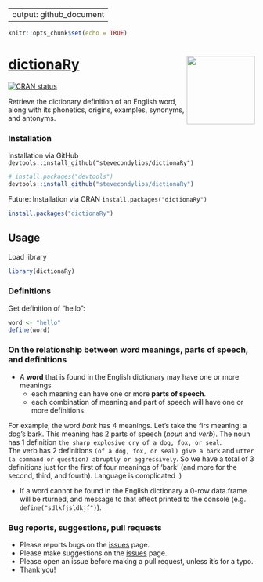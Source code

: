 
---
output: github_document
---
  
```r
knitr::opts_chunk$set(echo = TRUE)
```

# <a href='https://github.com/stevecondylios/dictionaRy'>dictionaRy <img src="man/figures/light-logo.png" align="right" height="139" /></a>



<!-- badges: start -->
[![CRAN status](https://www.r-pkg.org/badges/version/dictionaRy)](https://cran.r-project.org/package=dictionaRy)
<!-- badges: end -->

Retrieve the dictionary definition of an English 
word, along with its phonetics, origins, examples, synonyms, and antonyms. 






### Installation

Installation via GitHub `devtools::install_github("stevecondylios/dictionaRy")`

```r

# install.packages("devtools")
devtools::install_github("stevecondylios/dictionaRy")

```


Future: Installation via CRAN `install.packages("dictionaRy")`

```r

install.packages("dictionaRy")

``` 


## Usage

Load library

```r

library(dictionaRy)

``` 



### Definitions

Get definition of "hello":

```r

word <- "hello"
define(word)

```



### On the relationship between word meanings, parts of speech, and definitions

- A **word** that is found in the English dictionary may have one or
more meanings
  - each meaning can have one or more **parts of speech**. 
  - each combination of meaning and part of speech will have one or more 
  definitions. 

For example, the word *bark* has 4 meanings. Let's take the firs meaning:
a dog's bark. This meaning has 2 parts of speech (*noun* and *verb*). 
The noun has 1 definition `the sharp explosive cry of a dog, fox, or seal`.  
The verb has 2 definitions `(of a dog, fox, or seal) give a bark` and 
`utter (a command or question) abruptly or aggressively`. So we have a total
of 3 definitions just for the first of four meanings of 'bark' (and more for
the second, third, and fourth). Language is complicated :) 

- If a word cannot be found in the English dictionary a 0-row data.frame will be
rturned, and message to that effect printed to the console (e.g. 
`define("sdlkfjsldkjf")`).

### Bug reports, suggestions, pull requests

- Please reports bugs on the [issues](https://github.com/stevecondylios/dictionaRy/issues) page. 
- Please make suggestions on the [issues](https://github.com/stevecondylios/dictionaRy/issues) page. 
- Please open an issue before making a pull request, unless it's for a typo. 
- Thank you!








